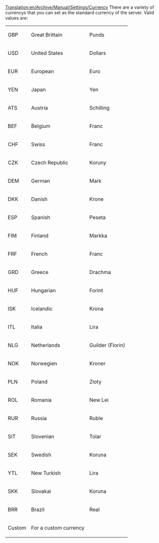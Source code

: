 [[Translation:en/Archive/Manual/Settings/Currency]]
There are a variety of currencys that you can set as the standard currency of the server. Valid values are:

<table>
<tr><td> GBP <td> Great Brittain <td> Punds
<tr><td> USD <td> United States <td> Dollars
<tr><td> EUR <td> European <td> Euro
<tr><td> YEN <td> Japan <td> Yen
<tr><td> ATS <td> Austria <td> Schilling
<tr><td> BEF <td> Belgium <td> Franc
<tr><td> CHF <td> Swiss <td> Franc
<tr><td> CZK <td> Czech Republic <td> Koruny
<tr><td> DEM <td> German <td> Mark
<tr><td> DKK <td> Danish <td> Krone
<tr><td> ESP <td> Spanish <td> Peseta
<tr><td> FIM <td> Finland <td> Markka
<tr><td> FRF <td> French <td> Franc
<tr><td> GRD <td> Greece <td> Drachma
<tr><td> HUF <td> Hungarian <td> Forint
<tr><td> ISK <td> Icelandic <td> Krona
<tr><td> ITL <td> Italia <td> Lira
<tr><td> NLG <td> Netherlands <td> Guilder (Florin)
<tr><td> NOK <td> Norwegien <td> Kroner
<tr><td> PLN <td> Poland <td> Zloty
<tr><td> ROL <td> Romania <td> New Lei
<tr><td> RUR <td> Russia <td> Ruble
<tr><td> SIT <td> Slovenian <td> Tolar
<tr><td> SEK <td> Swedish <td> Koruna
<tr><td> YTL <td> New Turkish <td> Lira
<tr><td> SKK <td> Slovakai <td> Koruna
<tr><td> BRR <td> Brazil <td> Real
<tr><td> Custom <td> For a custom currency<br>
</table>